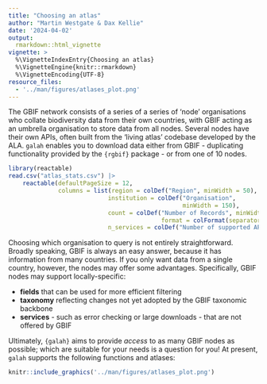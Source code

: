 ```yaml
---
title: "Choosing an atlas"
author: "Martin Westgate & Dax Kellie"
date: '2024-04-02'
output:
  rmarkdown::html_vignette
vignette: >
  %\VignetteIndexEntry{Choosing an atlas}
  %\VignetteEngine{knitr::rmarkdown}
  %\VignetteEncoding{UTF-8}
resource_files:
  - '../man/figures/atlases_plot.png'
---
```


The GBIF network consists of a series of a series of 'node' organisations who
collate biodiversity data from their own countries, with GBIF acting as an 
umbrella organisation to store data from all nodes. Several nodes have their 
own APIs, often built from the 'living atlas' codebase developed by the ALA.
`galah` enables you to download data either from GBIF - duplicating
functionality provided by the `{rgbif}` package - or from one of 10 nodes.


```r
library(reactable)
read.csv("atlas_stats.csv") |>
    reactable(defaultPageSize = 12,
              columns = list(region = colDef("Region", minWidth = 50),
                            institution = colDef("Organisation",
                                                 minWidth = 150),
                            count = colDef("Number of Records", minWidth = 50,
                                           format = colFormat(separators = TRUE)),
                            n_services = colDef("Number of supported APIs", minWidth = 50)))
```

Choosing which organisation to query is not entirely straightforward. Broadly 
speaking, GBIF is always an easy answer, because it has information from many 
countries. If you only want data from a single country, however, the nodes may 
offer some advantages. Specifically, GBIF nodes may support locally-specific:

 - **fields** that can be used for more efficient filtering
 - **taxonomy** reflecting changes not yet adopted by the GBIF taxonomic backbone
 - **services** - such as error checking or large downloads - that are not offered by GBIF
 
Ultimately, `{galah}` aims to provide _access_ to as many GBIF nodes as possible;
which are suitable for your needs is a question for you! At present, `galah` 
supports the following functions and atlases:

```r
knitr::include_graphics('../man/figures/atlases_plot.png')
```